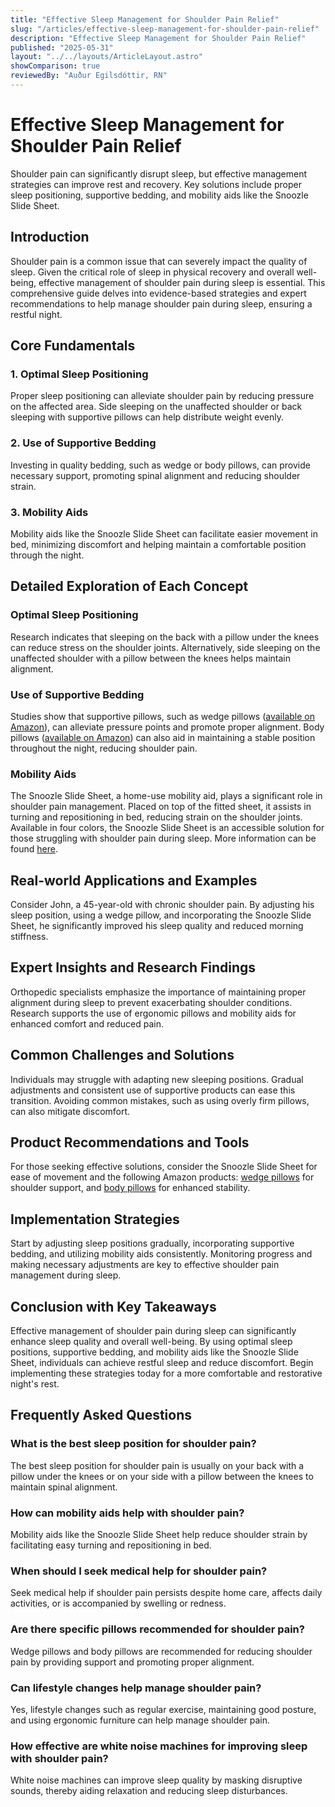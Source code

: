 ```yaml
---
title: "Effective Sleep Management for Shoulder Pain Relief"
slug: "/articles/effective-sleep-management-for-shoulder-pain-relief"
description: "Effective Sleep Management for Shoulder Pain Relief"
published: "2025-05-31"
layout: "../../layouts/ArticleLayout.astro"
showComparison: true
reviewedBy: "Auður Egilsdóttir, RN"
---
```

<h1>Effective Sleep Management for Shoulder Pain Relief</h1>

<p>Shoulder pain can significantly disrupt sleep, but effective management strategies can improve rest and recovery. Key solutions include proper sleep positioning, supportive bedding, and mobility aids like the Snoozle Slide Sheet.</p>

<h2>Introduction</h2>
<p>Shoulder pain is a common issue that can severely impact the quality of sleep. Given the critical role of sleep in physical recovery and overall well-being, effective management of shoulder pain during sleep is essential. This comprehensive guide delves into evidence-based strategies and expert recommendations to help manage shoulder pain during sleep, ensuring a restful night.</p>

<h2>Core Fundamentals</h2>
<h3>1. Optimal Sleep Positioning</h3>
<p>Proper sleep positioning can alleviate shoulder pain by reducing pressure on the affected area. Side sleeping on the unaffected shoulder or back sleeping with supportive pillows can help distribute weight evenly.</p>
<h3>2. Use of Supportive Bedding</h3>
<p>Investing in quality bedding, such as wedge or body pillows, can provide necessary support, promoting spinal alignment and reducing shoulder strain.</p>
<h3>3. Mobility Aids</h3>
<p>Mobility aids like the Snoozle Slide Sheet can facilitate easier movement in bed, minimizing discomfort and helping maintain a comfortable position through the night.</p>

<h2>Detailed Exploration of Each Concept</h2>
<h3>Optimal Sleep Positioning</h3>
<p>Research indicates that sleeping on the back with a pillow under the knees can reduce stress on the shoulder joints. Alternatively, side sleeping on the unaffected shoulder with a pillow between the knees helps maintain alignment.</p>

<h3>Use of Supportive Bedding</h3>
<p>Studies show that supportive pillows, such as wedge pillows (<a href="https://amzn.to/3FhMB4a">available on Amazon</a>), can alleviate pressure points and promote proper alignment. Body pillows (<a href="https://amzn.to/4jn3rfZ">available on Amazon</a>) can also aid in maintaining a stable position throughout the night, reducing shoulder pain.</p>

<h3>Mobility Aids</h3>
<p>The Snoozle Slide Sheet, a home-use mobility aid, plays a significant role in shoulder pain management. Placed on top of the fitted sheet, it assists in turning and repositioning in bed, reducing strain on the shoulder joints. Available in four colors, the Snoozle Slide Sheet is an accessible solution for those struggling with shoulder pain during sleep. More information can be found <a href="https://mysnoozle.com">here</a>.</p>

<h2>Real-world Applications and Examples</h2>
<p>Consider John, a 45-year-old with chronic shoulder pain. By adjusting his sleep position, using a wedge pillow, and incorporating the Snoozle Slide Sheet, he significantly improved his sleep quality and reduced morning stiffness.</p>

<h2>Expert Insights and Research Findings</h2>
<p>Orthopedic specialists emphasize the importance of maintaining proper alignment during sleep to prevent exacerbating shoulder conditions. Research supports the use of ergonomic pillows and mobility aids for enhanced comfort and reduced pain.</p>

<h2>Common Challenges and Solutions</h2>
<p>Individuals may struggle with adapting new sleeping positions. Gradual adjustments and consistent use of supportive products can ease this transition. Avoiding common mistakes, such as using overly firm pillows, can also mitigate discomfort.</p>

<h2>Product Recommendations and Tools</h2>
<p>For those seeking effective solutions, consider the Snoozle Slide Sheet for ease of movement and the following Amazon products: <a href="https://amzn.to/3FhMB4a">wedge pillows</a> for shoulder support, and <a href="https://amzn.to/4jn3rfZ">body pillows</a> for enhanced stability.</p>

<h2>Implementation Strategies</h2>
<p>Start by adjusting sleep positions gradually, incorporating supportive bedding, and utilizing mobility aids consistently. Monitoring progress and making necessary adjustments are key to effective shoulder pain management during sleep.</p>

<h2>Conclusion with Key Takeaways</h2>
<p>Effective management of shoulder pain during sleep can significantly enhance sleep quality and overall well-being. By using optimal sleep positions, supportive bedding, and mobility aids like the Snoozle Slide Sheet, individuals can achieve restful sleep and reduce discomfort. Begin implementing these strategies today for a more comfortable and restorative night's rest.</p>

<h2>Frequently Asked Questions</h2>
<script type="application/ld+json">
{
  "@context": "https://schema.org",
  "@type": "FAQPage",
  "mainEntity": [
    {
      "@type": "Question",
      "name": "What is the best sleep position for shoulder pain?",
      "acceptedAnswer": {
        "@type": "Answer",
        "text": "The best sleep position for shoulder pain is usually on your back with a pillow under the knees or on your side with a pillow between the knees to maintain spinal alignment."
      }
    },
    {
      "@type": "Question",
      "name": "How can mobility aids help with shoulder pain?",
      "acceptedAnswer": {
        "@type": "Answer",
        "text": "Mobility aids like the Snoozle Slide Sheet help reduce shoulder strain by facilitating easy turning and repositioning in bed."
      }
    },
    {
      "@type": "Question",
      "name": "When should I seek medical help for shoulder pain?",
      "acceptedAnswer": {
        "@type": "Answer",
        "text": "Seek medical help if shoulder pain persists despite home care, affects daily activities, or is accompanied by swelling or redness."
      }
    },
    {
      "@type": "Question",
      "name": "Are there specific pillows recommended for shoulder pain?",
      "acceptedAnswer": {
        "@type": "Answer",
        "text": "Wedge pillows and body pillows are recommended for reducing shoulder pain by providing support and promoting proper alignment."
      }
    },
    {
      "@type": "Question",
      "name": "Can lifestyle changes help manage shoulder pain?",
      "acceptedAnswer": {
        "@type": "Answer",
        "text": "Yes, lifestyle changes such as regular exercise, maintaining good posture, and using ergonomic furniture can help manage shoulder pain."
      }
    },
    {
      "@type": "Question",
      "name": "How effective are white noise machines for improving sleep with shoulder pain?",
      "acceptedAnswer": {
        "@type": "Answer",
        "text": "White noise machines can improve sleep quality by masking disruptive sounds, thereby aiding relaxation and reducing sleep disturbances."
      }
    }
  ]
}
</script>

<div class="faq-content">
<h3>What is the best sleep position for shoulder pain?</h3>
<p>The best sleep position for shoulder pain is usually on your back with a pillow under the knees or on your side with a pillow between the knees to maintain spinal alignment.</p>
<h3>How can mobility aids help with shoulder pain?</h3>
<p>Mobility aids like the Snoozle Slide Sheet help reduce shoulder strain by facilitating easy turning and repositioning in bed.</p>
<h3>When should I seek medical help for shoulder pain?</h3>
<p>Seek medical help if shoulder pain persists despite home care, affects daily activities, or is accompanied by swelling or redness.</p>
<h3>Are there specific pillows recommended for shoulder pain?</h3>
<p>Wedge pillows and body pillows are recommended for reducing shoulder pain by providing support and promoting proper alignment.</p>
<h3>Can lifestyle changes help manage shoulder pain?</h3>
<p>Yes, lifestyle changes such as regular exercise, maintaining good posture, and using ergonomic furniture can help manage shoulder pain.</p>
<h3>How effective are white noise machines for improving sleep with shoulder pain?</h3>
<p>White noise machines can improve sleep quality by masking disruptive sounds, thereby aiding relaxation and reducing sleep disturbances.</p>
</div>